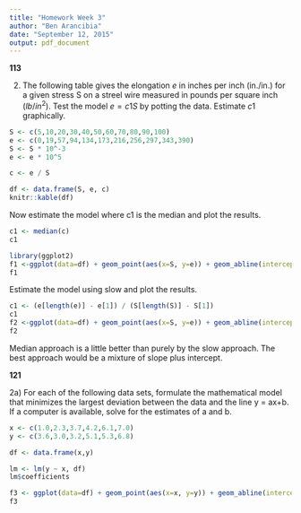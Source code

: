 ```yaml
---
title: "Homework Week 3"
author: "Ben Arancibia"
date: "September 12, 2015"
output: pdf_document
---
```


__113__

2) The following table gives the elongation $e$ in inches per inch (in./in.) for a given stress S on a streel wire measured in pounds per square inch ($lb/in^2$). Test the model $e=c1S$ by potting the data. Estimate $c1$ graphically.

```r
S <- c(5,10,20,30,40,50,60,70,80,90,100)
e <- c(0,19,57,94,134,173,216,256,297,343,390)
S <- S * 10^-3
e <- e * 10^5

c <- e / S

df <- data.frame(S, e, c)
knitr::kable(df)
```

Now estimate the model where c1 is the median and plot the results.
```r
c1 <- median(c)
c1

library(ggplot2)
f1 <-ggplot(data=df) + geom_point(aes(x=S, y=e)) + geom_abline(intercept=0, slope=c1) 
f1
```

Estimate the model using slow and plot the results.
```r
c1 <- (e[length(e)] - e[1]) / (S[length(S)] - S[1])
c1
f2 <-ggplot(data=df) + geom_point(aes(x=S, y=e)) + geom_abline(intercept=0, slope=c1) 
f2
```

Median approach is a little better than purely by the slow approach. The best approach would be a mixture of slope plus intercept.

__121__

2a) For each of the following data sets, formulate the mathematical model that minimizes the largest deviation between the data and the line y = ax+b. If a computer is available, solve for the estimates of a and b.

```r
x <- c(1.0,2.3,3.7,4.2,6.1,7.0)
y <- c(3.6,3.0,3.2,5.1,5.3,6.8)

df <- data.frame(x,y)

lm <- lm(y ~ x, df)
lm$coefficients

f3 <- ggplot(data=df) + geom_point(aes(x=x, y=y)) + geom_abline(intercept=lm$coefficients[1], slope=lm$coefficients[2])
f3
```
